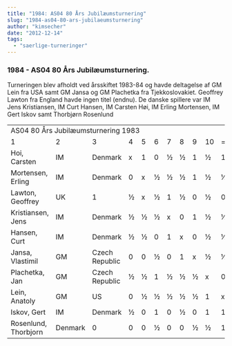 ```yaml
---
title: "1984: AS04 80 Års Jubilæumsturnering"
slug: "1984-as04-80-ars-jubilaeumsturnering"
author: "kimsecher"
date: "2012-12-14"
tags: 
  - "saerlige-turneringer"
---
```


### 1984 - AS04 80 Års Jubilæumsturnering.

Turneringen blev afholdt ved årsskiftet 1983-84 og havde deltagelse af GM Lein fra USA samt GM Jansa og GM Plachetka fra Tjekkoslovakiet. Geoffrey Lawton fra England havde ingen titel (endnu). De danske spillere var IM Jens Kristiansen, IM Curt Hansen, IM Carsten Høi, IM Erling Mortensen, IM Gert Iskov samt Thorbjørn Rosenlund

<table cellspacing="0">
<tbody>
<tr>
<td colspan="16">AS04 80 &Aring;rs Jubil&aelig;umsturnering 1983</td>
</tr>
<tr>
<td>1</td>
<td>2</td>
<td>3</td>
<td>4</td>
<td>5</td>
<td>6</td>
<td>7</td>
<td>8</td>
<td>9</td>
<td>10</td>
<td>=</td>
</tr>
<tr>
<td>Hoi, Carsten</td>
<td>IM</td>
<td>Denmark</td>
<td>x</td>
<td>1</td>
<td>0</td>
<td>&frac12;</td>
<td>&frac12;</td>
<td>1</td>
<td>&frac12;</td>
<td>1</td>
<td>&frac12;</td>
<td>1</td>
<td>6</td>
</tr>
<tr>
<td>Mortensen, Erling</td>
<td>IM</td>
<td>Denmark</td>
<td>0</td>
<td>x</td>
<td>&frac12;</td>
<td>&frac12;</td>
<td>&frac12;</td>
<td>1</td>
<td>&frac12;</td>
<td>&frac12;</td>
<td>1</td>
<td>1</td>
<td>5&frac12;</td>
</tr>
<tr>
<td>Lawton, Geoffrey</td>
<td>UK</td>
<td>1</td>
<td>&frac12;</td>
<td>x</td>
<td>&frac12;</td>
<td>1</td>
<td>&frac12;</td>
<td>0</td>
<td>&frac12;</td>
<td>0</td>
<td>1</td>
<td>5</td>
</tr>
<tr>
<td>Kristiansen, Jens</td>
<td>IM</td>
<td>Denmark</td>
<td>&frac12;</td>
<td>&frac12;</td>
<td>&frac12;</td>
<td>x</td>
<td>0</td>
<td>1</td>
<td>&frac12;</td>
<td>&frac12;</td>
<td>1</td>
<td>&frac12;</td>
<td>5</td>
</tr>
<tr>
<td>Hansen, Curt</td>
<td>IM</td>
<td>Denmark</td>
<td>&frac12;</td>
<td>&frac12;</td>
<td>0</td>
<td>1</td>
<td>x</td>
<td>0</td>
<td>&frac12;</td>
<td>&frac12;</td>
<td>&frac12;</td>
<td>1</td>
<td>4&frac12;</td>
</tr>
<tr>
<td>Jansa, Vlastimil</td>
<td>GM</td>
<td>Czech Republic</td>
<td>0</td>
<td>0</td>
<td>&frac12;</td>
<td>0</td>
<td>1</td>
<td>x</td>
<td>&frac12;</td>
<td>&frac12;</td>
<td>1</td>
<td>1</td>
<td>4&frac12;</td>
</tr>
<tr>
<td>Plachetka, Jan</td>
<td>GM</td>
<td>Czech Republic</td>
<td>&frac12;</td>
<td>&frac12;</td>
<td>1</td>
<td>&frac12;</td>
<td>&frac12;</td>
<td>&frac12;</td>
<td>x</td>
<td>0</td>
<td>0</td>
<td>&frac12;</td>
<td>4</td>
</tr>
<tr>
<td>Lein, Anatoly</td>
<td>GM</td>
<td>US</td>
<td>0</td>
<td>&frac12;</td>
<td>&frac12;</td>
<td>&frac12;</td>
<td>&frac12;</td>
<td>&frac12;</td>
<td>1</td>
<td>x</td>
<td>0</td>
<td>&frac12;</td>
<td>4</td>
</tr>
<tr>
<td>Iskov, Gert</td>
<td>IM</td>
<td>Denmark</td>
<td>&frac12;</td>
<td>0</td>
<td>1</td>
<td>0</td>
<td>&frac12;</td>
<td>0</td>
<td>1</td>
<td>1</td>
<td>x</td>
<td>0</td>
<td>4</td>
</tr>
<tr>
<td>Rosenlund, Thorbjorn</td>
<td>Denmark</td>
<td>0</td>
<td>0</td>
<td>0</td>
<td>&frac12;</td>
<td>0</td>
<td>0</td>
<td>&frac12;</td>
<td>&frac12;</td>
<td>1</td>
<td>x</td>
<td>2&frac12;</td>
</tr>
</tbody>
</table>